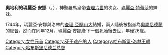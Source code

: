 {{Multiple issues|
{{Expand language|1=en|time=2020-11-26T14:29:45+00:00}}
{{Unreferenced|time=2020-11-26T14:29:45+00:00}}
}}
{{Infobox royalty
| name         = 奧地利的瑪麗亞·安娜
| image        = Maria Anna of Austria Piaristenkeller Wien.jpg
| birth_date   = {{birth date|df=yes|1718|9|18}}
| birth_place  = [[維也納|維也納]]
| death_date   = {{death date and age|df=yes|1744|12|16|1718|9|18}}
| death_place  = [[布魯塞爾|布魯塞爾]]
| burial_place = [[皇家墓穴_(維也納)|維也納皇家墓穴]]
| house        = [[哈布斯堡王朝|哈布斯堡王朝]]
| father       = [[查理六世_(神圣罗马帝国)|神聖羅馬皇帝查理六世]]
| mother       = [[伊麗莎白·克莉絲丁_(不倫瑞克-沃爾芬比特爾)|伊麗莎白·克莉絲汀]]
| religion     = [[羅馬天主教|羅馬天主教]]
}}
'''奧地利的瑪麗亞·安娜'''（{{lang-de|Maria Anna von Österreich}}，{{bd|1718年|9月18日|1744年|12月16日}}），神聖羅馬皇帝[[查理六世_(神圣罗马帝国)|查理六世]]的次女、[[玛丽亚·特蕾西娅|瑪麗亞·特蕾莎]]的妹妹。

1744年，瑪麗亞·安娜與洛林的[[查理·亞歷山大_(洛林)|查理·亞歷山大]]結婚，兩人隨後被指派為[[奧屬尼德蘭|奧屬尼德蘭]]的總督。然而在同年12月，瑪麗亞·安娜產下一個死胎後去世，年僅26歲。

[[Category:女性元首|Category:女性元首]]
[[Category:死于难产的人|Category:死于难产的人]]
[[Category:哈布斯堡-洛林王朝|Category:哈布斯堡-洛林王朝]]
[[Category:哈布斯堡尼德兰总督|Category:哈布斯堡尼德兰总督]]